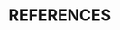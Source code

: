 \clearpage

\rfoot{References}

# REFERENCES

\vspace{0.5cm}

<!-- Needed to properly number appendices after the References section -->
<div id="refs"></div>
